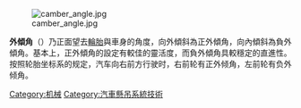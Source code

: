 [[File:camber_angle.jpg|frame]]

'''外傾角'''（{{lang-en|camber angle}}）乃正面望去[[輪胎|輪胎]]與車身的角度，向外傾斜為正外傾角，向內傾斜為負外傾角。基本上，正外傾角的設定有較佳的靈活度，而負外傾角具較穩定的直進性。按照轮胎坐标系的规定，汽车向右前方行驶时，右前轮有正外倾角，左前轮有负外倾角。

{{零件與附件}}

[[Category:机械|Category:机械]]
[[Category:汽車懸吊系統技術|Category:汽車懸吊系統技術]]